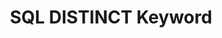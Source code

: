 ---
id: "db_mq_014"
questionType: "MULTIPLE_CHOICE"
title: "SQL DISTINCT Keyword"
description: "What does the DISTINCT keyword do in SQL?"
difficulty: "EASY"
category: "Database"
options:
  - "Sorts results"
  - "Removes duplicate rows"
  - "Filters rows"
  - "Joins tables"
correctAnswer: 1
---